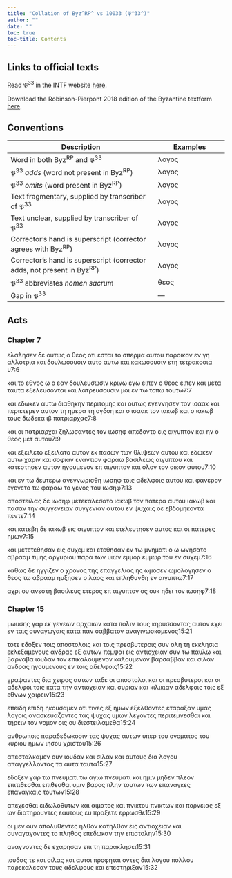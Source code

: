 ```yaml
---
title: "Collation of Byz^RP^ vs 10033 (𝔓^33^)"
author: ""
date: ""
toc: true
toc-title: Contents
---
```


::: {.callout-note appearance="minimal" icon="false" collapse="true"}
# Links to official texts

Read 𝔓^33^ in the INTF website [here](https://ntvmr.uni-muenster.de/manuscript-workspace?docID=10033).

Download the Robinson-Pierpont 2018 edition of the Byzantine textform [here](https://web.archive.org/web/20210413060536/https://byzantinetext.com/wp-content/uploads/2021/03/robinson-pierpont-2018-gnt-edition.pdf).


:::


::: {.callout-note appearance="minimal" icon="false" collapse="true"}
# Conventions

| Description                                                              	| Examples                           	|
|--------------------------------------------------------------------------	|------------------------------------	|
| Word in both Byz^RP^ and 𝔓^33^                                   	| λογος                              	|
| 𝔓^33^ *adds* (word not present in Byz^RP^)                       	| [λογος]{.greek-added}            	|
| 𝔓^33^ *omits* (word present in Byz^RP^)                          	| [λογος]{.greek-omitted}          	|
| Text fragmentary, supplied by transcriber of 𝔓^33^               	| [λογος]{.greek-supplied}         	|
| Text unclear, supplied by transcriber of 𝔓^33^                   	| [λογος]{.unclear}                	|
| Corrector's hand is superscript (corrector agrees with Byz^RP^)          	| [λογος]{.corr}                   	|
| Corrector's hand is superscript (corrector adds, not present in Byz^RP^) 	| [[λογος]{.corr}]{.greek-added} 	|
| 𝔓^33^ abbreviates *nomen sacrum*                                 	| [θεος]{.greek-abbr}            	|
| Gap in 𝔓^33^                                                     	| [―]{.gap}                        	|
:::

## Acts

### Chapter 7

[ελαλησεν]{.greek-omitted} [δε]{.greek-omitted} [ουτως]{.greek-omitted} [ο]{.greek-omitted} [θεος]{.greek-omitted} [οτι]{.greek-omitted} [εσται]{.greek-omitted} [το]{.greek-omitted} [σπερμα]{.greek-omitted} [αυτου]{.greek-omitted} [παροικον]{.greek-omitted} [εν]{.greek-omitted} [γη]{.greek-omitted} [αλλοτρια]{.greek-omitted} και δο[υ]{.unclear}[λωσουσ]{.greek-supplied}ιν [αυτο]{.greek-omitted} [αυτω]{.greek-added} και κακωσουσιν ετη [τετρακοσια]{.greek-omitted} [[υ]{.greek-abbr}]{.greek-added}[7:6]{.aside}

[και]{.greek-supplied} [το]{.greek-supplied} [εθν]{.greek-supplied}ος [ω]{.greek-omitted} [ο]{.greek-added} εαν [δ]{.greek-supplied}[ουλ]{.unclear}ευσωσιν κ[ρι]{.greek-supplied}ν[ω]{.unclear} [ε]{.unclear}[γω]{.greek-supplied} [ειπεν]{.greek-omitted} [ο]{.greek-supplied} [θεος]{.greek-abbr} [[ειπε]{.greek-supplied}[ν]{.unclear}]{.greek-added} και μ[ετα]{.greek-supplied} [τα]{.greek-supplied}[υ]{.unclear}τα εξελ[ε]{.unclear}υ[σονται]{.greek-supplied} [και]{.greek-supplied} [λατ]{.greek-supplied}[ρ]{.unclear}ευσ[ο]{.unclear}[υσιν]{.greek-supplied} [μοι]{.greek-supplied} εν τω τ[οπ]{.unclear}ω [τουτω]{.greek-supplied}[7:7]{.aside}

[και]{.greek-supplied} [εδω]{.greek-supplied}κεν αυ[τ]{.unclear}[ω]{.greek-supplied} [δι]{.greek-supplied}[αθ]{.unclear}ηκη[ν]{.unclear} περι[τομης]{.greek-supplied} [και]{.greek-supplied} [ουτω]{.greek-supplied}ς εγεννησεν τον ισαακ [και]{.greek-supplied} [περιετεμε]{.greek-supplied}[ν]{.unclear} αυτον τη ημε[ρα]{.unclear} τη ο[γδ]{.unclear}οη [και]{.greek-supplied} [ο]{.greek-omitted} [ισαακ]{.greek-supplied} [τον]{.greek-supplied} [ια]{.greek-supplied}κωβ [κ]{.unclear}α[ι]{.unclear} [ο]{.greek-omitted} [ιακω]{.unclear}[β]{.greek-supplied} [του]{.greek-supplied}[ς]{.unclear} [δωδεκα]{.greek-omitted} [[[ι]{.unclear}β]{.greek-abbr}]{.greek-added} [πατριαρχας]{.greek-supplied}[7:8]{.aside}

[και]{.greek-supplied} [οι]{.greek-supplied} [π]{.greek-supplied}[α]{.unclear}[τριαρχαι]{.greek-supplied} [ζη]{.greek-supplied}[λ]{.unclear}ωσαν[τες]{.greek-supplied} [τον]{.greek-supplied} [ιωσηφ]{.greek-supplied} [απεδοντο]{.greek-supplied} [εις]{.greek-supplied} [αιγ]{.greek-supplied}[υ]{.unclear}πτον [και]{.greek-supplied} [ην]{.greek-supplied} [ο]{.greek-supplied} [θεος]{.greek-abbr} [μετ]{.greek-supplied} [αυτου]{.greek-supplied}[7:9]{.aside}

[και]{.greek-supplied} [εξειλετο]{.greek-omitted} [[εξειλα]{.greek-supplied}[τ]{.unclear}ο]{.greek-added} αυτον [εκ]{.greek-supplied} [πασων]{.greek-supplied} [των]{.greek-supplied} [θλιψεων]{.greek-supplied} [αυτου]{.greek-supplied} [κ]{.greek-supplied}[α]{.unclear}ι εδωκε[ν]{.unclear} [αυτω]{.greek-supplied} [χαριν]{.greek-supplied} [και]{.greek-supplied} [σοφιαν]{.greek-supplied} [εναντι]{.greek-supplied}[ο]{.unclear}ν φ[α]{.unclear}[ραω]{.greek-supplied} [βασιλεως]{.greek-supplied} [αιγυπτου]{.greek-supplied} [και]{.greek-supplied} [κατεστ]{.greek-supplied}[η]{.unclear}σ[ε]{.unclear}[ν]{.greek-supplied} [αυ]{.greek-supplied}[τον]{.greek-supplied} [ηγουμενον]{.greek-omitted} [επ]{.greek-omitted} [αιγυπτον]{.greek-omitted} [και]{.greek-omitted} [ολον]{.greek-omitted} [τον]{.greek-omitted} [οικον]{.greek-omitted} [αυτου]{.greek-omitted}[7:10]{.aside}

[και]{.greek-omitted} [εν]{.greek-omitted} [τω]{.greek-omitted} [δευτερω]{.greek-omitted} [ανεγνωρισθη]{.greek-omitted} [ιωσηφ]{.greek-omitted} [τοις]{.greek-omitted} αδ[ε]{.greek-supplied}[λ]{.unclear}φοις αυτ[ου]{.unclear} [και]{.unclear} φανε[ρ]{.unclear}[ον]{.greek-supplied} [εγενε]{.greek-supplied}το [τω]{.greek-omitted} φαραω το γεν[ο]{.unclear}[ς]{.greek-supplied} [του]{.greek-omitted} [ιωσ]{.greek-supplied}[η]{.unclear}φ[7:13]{.aside}

απ[οστειλας]{.greek-supplied} [δε]{.unclear} ιωσ[η]{.unclear}φ μετεκ[αλεσ]{.greek-supplied}[α]{.unclear}τ[ο]{.unclear} [ιακ[ω]{.unclear}[β]{.greek-supplied}]{.greek-added} [τον]{.greek-supplied} [πατερα]{.greek-abbr} [αυτου]{.greek-omitted} [ιακωβ]{.greek-omitted} και π[α]{.unclear}σαν τ[ην]{.unclear} [συγγενειαν]{.greek-omitted} [[συγ]{.greek-supplied}[γ]{.unclear}ενιαν]{.greek-added} [[αυτου]{.greek-supplied}]{.greek-added} [εν]{.greek-supplied} [ψυ]{.greek-supplied}χαις [[[ο]{.greek-supplied}ε]{.greek-abbr}]{.greek-added} [εβδομηκοντα]{.greek-omitted} [πεντε]{.greek-omitted}[7:14]{.aside}

[και]{.greek-added} κα[τ]{.unclear}ε[β]{.unclear}η [δε]{.greek-omitted} ιακω[β]{.unclear} [εις]{.greek-supplied} [αιγυπτον]{.greek-supplied} κα[ι]{.unclear} [ε]{.greek-supplied}τ[ελευ]{.unclear}τησ[ε]{.unclear}ν [α]{.unclear}υτος κ[α]{.unclear}[ι]{.greek-supplied} [οι]{.greek-supplied} [πατερες]{.greek-abbr} [ημων]{.greek-supplied}[7:15]{.aside}

[κα]{.unclear}[ι]{.greek-supplied} [μετετεθησ]{.greek-supplied}[αν]{.unclear} εις συ[χ]{.unclear}[εμ]{.greek-supplied} [και]{.greek-supplied} [ετεθησαν]{.greek-supplied} εν τω [μ]{.unclear}[νηματι]{.greek-supplied} [ο]{.greek-omitted} [[ω]{.greek-supplied}]{.greek-added} [ωνησατο]{.greek-supplied} [αβρααμ]{.greek-supplied} τιμης [α]{.unclear}[ργυριου]{.greek-supplied} [παρα]{.greek-supplied} [των]{.greek-supplied} [υιων]{.greek-supplied} [εμμορ]{.greek-omitted} [[εμμωρ]{.greek-supplied}]{.greek-added} [του]{.greek-omitted} [εν]{.greek-added} συχε[μ]{.greek-supplied}[7:16]{.aside}

[καθως]{.greek-supplied} [δε]{.greek-supplied} [ηγγιζεν]{.greek-supplied} [ο]{.greek-supplied} [χρονος]{.greek-supplied} [της]{.greek-supplied} επαγγε[λιας]{.greek-supplied} [ης]{.greek-supplied} [ωμοσεν]{.greek-omitted} [[ωμολογησεν]{.greek-supplied}]{.greek-added} [ο]{.greek-supplied} [θεος]{.greek-abbr} [τω]{.greek-supplied} [αβρααμ]{.greek-supplied} ηυξη[σ]{.unclear}[εν]{.greek-supplied} [ο]{.greek-supplied} [λαος]{.greek-supplied} [και]{.greek-supplied} [επληθυνθη]{.greek-supplied} [εν]{.greek-supplied} [αι]{.greek-supplied}[γυ]{.greek-supplied}[π]{.unclear}τ[ω]{.unclear}[7:17]{.aside}

[αχρι]{.greek-supplied} [ου]{.greek-supplied} [ανεστη]{.greek-supplied} [βασιλευς]{.greek-supplied} [ετερος]{.greek-supplied} [[επ]{.greek-supplied}]{.greek-added} [αι[γυπτον]{.greek-supplied}]{.greek-added} [ος]{.greek-supplied} [ουκ]{.greek-supplied} [ηδει]{.greek-supplied} [τον]{.greek-supplied} [ιωσηφ]{.greek-supplied}[7:18]{.aside}

### Chapter 15

[μωυσης]{.greek-omitted} [γαρ]{.greek-omitted} [εκ]{.greek-omitted} [γενεων]{.greek-omitted} [αρχαιων]{.greek-omitted} [κατα]{.greek-omitted} [πολιν]{.greek-omitted} [τους]{.greek-omitted} [κηρυσσοντας]{.greek-omitted} [αυτον]{.greek-omitted} [εχει]{.greek-omitted} [εν]{.greek-omitted} [ταις]{.greek-omitted} [συναγωγαις]{.greek-omitted} [κατα]{.greek-omitted} [παν]{.greek-omitted} [σαββατον]{.greek-supplied} [αναγι]{.greek-supplied}[νωσ]{.unclear}κομενο[ς]{.unclear}[15:21]{.aside}

[τοτε]{.greek-supplied} [εδοξεν]{.greek-supplied} [τοις]{.greek-supplied} [αποστολοις]{.greek-supplied} [και]{.unclear} τοις πρε[σβυτεροις]{.greek-supplied} [συν]{.greek-supplied} [ολη]{.greek-supplied} [τη]{.greek-supplied} [εκκλησια]{.greek-supplied} εκλε[ξαμενους]{.greek-supplied} [ανδρας]{.greek-supplied} [εξ]{.greek-supplied} [αυτων]{.greek-supplied} [πε]{.greek-supplied}[μ]{.unclear}ψαι ει[ς]{.greek-supplied} [αντιοχειαν]{.greek-supplied} [συν]{.greek-supplied} [[τω]{.greek-supplied}]{.greek-added} [παυλω]{.greek-supplied} [και]{.greek-supplied} [β]{.greek-supplied}α[ρ]{.unclear}ναβα [ιουδαν]{.greek-supplied} [τον]{.greek-supplied} [επικαλουμενον]{.greek-omitted} [[καλουμενον]{.greek-supplied}]{.greek-added} [β]{.unclear}α[ρ]{.unclear}σαβ[β]{.greek-supplied}α[ν]{.unclear} [και]{.greek-supplied} [σιλαν]{.greek-supplied} [ανδρας]{.greek-supplied} [ηγου]{.greek-supplied}[μεν]{.unclear}ους [εν]{.unclear} [τ]{.unclear}[οις]{.greek-supplied} [αδελφοις]{.greek-supplied}[15:22]{.aside}

γ[ραψαν]{.greek-supplied}τες δι[α]{.unclear} [χειρος]{.greek-supplied} [αυτων]{.greek-supplied} [ταδε]{.greek-omitted} [οι]{.greek-supplied} [αποσ]{.greek-supplied}το[λοι]{.greek-supplied} [κ]{.greek-supplied}[αι]{.unclear} [ο]{.unclear}ι πρε[σ]{.unclear}[βυ]{.greek-supplied}[τε]{.unclear}ροι [και]{.greek-omitted} [οι]{.greek-omitted} αδε[λ]{.unclear}[φ]{.greek-supplied}[οι]{.unclear} τοις [κατ]{.unclear}α την [αν]{.unclear}[τι]{.greek-supplied}οχειαν [κ]{.unclear}[αι]{.greek-supplied} [συ]{.greek-supplied}[ρ]{.unclear}ιαν και [κ]{.unclear}ιλικιαν αδ[ε]{.unclear}λφοις τοις ε[ξ]{.unclear} εθνω[ν]{.unclear} χ[α]{.unclear}ιρειν[15:23]{.aside}

[επειδη]{.greek-omitted} [επιδη]{.greek-added} η[κ]{.unclear}ο[υ]{.unclear}σαμεν ο[τ]{.unclear}ι [τ]{.unclear}[ιν]{.greek-supplied}[ε]{.unclear}ς εξ ημων εξελθ[ο]{.unclear}ντες εταρα[ξαν]{.unclear} [υμας]{.greek-supplied} λογοις ανασκευαζοντες [τ]{.unclear}ας [ψυχα]{.greek-supplied}ς υμων [λεγοντες]{.greek-omitted} [περιτεμνεσθαι]{.greek-omitted} [και]{.greek-omitted} [τηρειν]{.greek-omitted} [τον]{.greek-omitted} [νομον]{.greek-omitted} οις ου διεστειλαμεθ[α]{.unclear}[15:24]{.aside}

[ανθρωποις]{.greek-omitted} [παραδεδωκοσιν]{.greek-omitted} [τας]{.greek-supplied} [ψυχας]{.greek-supplied} [αυτων]{.greek-supplied} [υπερ]{.greek-supplied} [του]{.greek-supplied} [ονομα]{.greek-supplied}[τ]{.unclear}ο[ς]{.unclear} [του]{.greek-supplied} [κυριου]{.greek-abbr} [ημω]{.greek-supplied}[ν]{.unclear} [ιησου]{.greek-abbr} [χριστου]{.greek-abbr}[15:26]{.aside}

[απ]{.greek-supplied}εσ[τα]{.unclear}λ[κ]{.unclear}[αμεν]{.greek-supplied} [ουν]{.greek-supplied} [ιουδα]{.greek-supplied}[ν]{.unclear} [κα]{.unclear}ι σιλαν και αυτ[ο]{.unclear}υ[ς]{.greek-supplied} [δια]{.greek-supplied} [λογου]{.greek-supplied} [απα]{.greek-supplied}γγ[ελ]{.unclear}λοντας [τα]{.greek-omitted} [αυτα]{.greek-omitted} [ταυ[τα]{.unclear}]{.greek-added}[15:27]{.aside}

[εδοξεν]{.greek-supplied} [γα]{.greek-supplied}[ρ]{.unclear} [τω]{.unclear} [[πνευματι]{.greek-abbr}]{.greek-added} [τω]{.greek-added} αγιω [πνευματι]{.greek-omitted} κα[ι]{.unclear} [ημιν]{.greek-supplied} [μηδεν]{.greek-supplied} [π]{.greek-supplied}[λ]{.unclear}εον [επιτιθεσθαι]{.greek-omitted} [[επ]{.unclear}ιθεσθαι]{.greek-added} υμ[ι]{.unclear}ν [βαρος]{.greek-supplied} [πλην]{.greek-supplied} [[του]{.greek-supplied}των]{.greek-added} των [επαναγκες]{.greek-omitted} [επαναγκα[ις]{.greek-supplied}]{.greek-added} [τουτων]{.greek-omitted}[15:28]{.aside}

[απε]{.greek-supplied}[χεσθαι]{.greek-supplied} [ει]{.greek-supplied}[δωλο]{.unclear}θυτων και αι[ματος]{.greek-supplied} [και]{.greek-supplied} [πνικτου]{.greek-omitted} [[πνικτων]{.greek-supplied}]{.greek-added} [και]{.greek-supplied} [πορν]{.greek-supplied}ειας εξ ω[ν]{.greek-supplied} [δια]{.greek-supplied}[τηρουντες]{.greek-supplied} [εαυτους]{.greek-supplied} [ευ]{.greek-supplied} [π]{.greek-supplied}[ρ]{.unclear}αξετε [ερρ]{.unclear}[ωσθε]{.greek-supplied}[15:29]{.aside}

[οι]{.unclear} [μεν]{.unclear} [ου]{.unclear}[ν]{.greek-supplied} [α]{.greek-supplied}πο[λ]{.unclear}υ[θε]{.unclear}[ντες]{.greek-supplied} [ηλθον]{.greek-omitted} [[κ]{.unclear}ατ[η]{.unclear}[λθο]{.greek-supplied}[ν]{.unclear}]{.greek-added} εις αντι[οχ]{.greek-supplied}[ειαν]{.unclear} κα[ι]{.unclear} συναγαγοντε[ς]{.unclear} [τ]{.unclear}ο [π]{.unclear}λ[ηθος]{.unclear} [επ]{.unclear}εδωκαν τ[η]{.unclear}ν [ε]{.unclear}πιστολ[η]{.unclear}ν[15:30]{.aside}

αν[α]{.unclear}γνοντες δε εχα[ρ]{.unclear}[η]{.greek-supplied}σαν επι τη παρακλησει[15:31]{.aside}

ιουδα[ς]{.unclear} τ[ε]{.unclear} [και]{.greek-supplied} [σι]{.unclear}λας και αυτοι προφη[τ]{.unclear}αι ον[τες]{.unclear} [δ]{.unclear}ια λογου πολλου παρεκαλεσα[ν]{.unclear} [τους]{.greek-omitted} [αδελφους]{.greek-omitted} [και]{.greek-omitted} [επεστηριξαν]{.greek-omitted}[15:32]{.aside}

